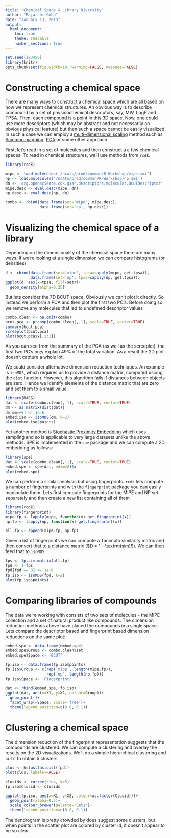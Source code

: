 ```yaml
---
title: "Chemical Space & Library Diversity"
author: "Rajarshi Guha"
date: "January 13, 2015"
output:
  html_document:
    toc: true
    theme: readable
    number_sections: true
---
```

```r
set.seed(123456)
library(knitr)
opts_chunk$set(fig.width=10, warning=FALSE, message=FALSE)
```

# Constructing a chemical space

There are many ways to construct a chemical space which are all based on how we represent chemical structures. An obvious way is to describe compound by a set of physicochemical descriptors, say, MW, LogP and TPSA. Then, each compound is a point in this 3D space. Now, one could use more descriptors (which may be abstract and not necessarily an obvious physical feature) but then such a space cannot be easily visualized. In such a case we can employ a [multi-dimensional scaling](http://en.wikipedia.org/wiki/Multidimensional_scaling) method such as [Sammon mapping](http://en.wikipedia.org/wiki/Sammon_mapping), [PCA](http://en.wikipedia.org/wiki/Principal_component_analysis) or some other approach.

First, let's read in a set of molecules and then construct a a few chemical spaces. To read in chemical structures, we'll use methods from `rcdk`.
```r
library(rcdk)

mipe <- load.molecules('/ncats/prod/common/R-Workshop/mipe.smi')
np <- load.molecules('/ncats/prod/common/R-Workshop/np.smi')
dn <- 'org.openscience.cdk.qsar.descriptors.molecular.BCUTDescriptor'
mipe.desc <- eval.desc(mipe, dn)
np.desc <- eval.desc(np, dn)

combo <- rbind(data.frame(set='mipe', mipe.desc),
               data.frame(set='np', np.desc))
```
# Visualizing the chemical space of a library

Depending on the dimensionality of the chemical space there are many ways. If we're looking at a single dimension we can compare histograms (or densities)
```r
d <- rbind(data.frame(set='mipe', tpsa=sapply(mipe, get.tpsa)),
           data.frame(set='np', tpsa=sapply(np, get.tpsa)))
ggplot(d, aes(x=tpsa, fill=set))+
  geom_density(alpha=0.25)
```

But lets consider the 7D BCUT space. Obviously we can't plot it directly. So instead we perform a PCA and then plot the first two PC's. Before doing so we remove any molecules that led to undefined descriptor values
```r
combo.clean <- na.omit(combo)
bcut.pca <- prcomp(combo.clean[,-1], scale=TRUE, center=TRUE)
summary(bcut.pca)
screeplot(bcut.pca)
plot(bcut.pca$x[,1:2])
```
As you can see from the summary of the PCA (as well as the screeplot), the first two PC's on;y explain 49% of the total variation. As a result the 2D plot doesn't capture a whole lot.

We could consider alternative dimension reduction techniques. An example is `isoMDS`, which requires us to provide a distance matrix, computed usiong the `dist` function. However, this algorithm fails if distances between objects are zero. Hence we identify elements of the distance matrix that are zero and set them to a small value.
```r
library(MASS)
dat <- scale(combo.clean[,-1], scale=TRUE, center=TRUE)
dm <- as.matrix(dist(dat))
dm[dm==0] <- 1e-6 
embed.iso <- isoMDS(dm, k=2)
plot(embed.iso$points)
```

Yet another method is [Stochastic Proximity Embedding](http://www.pnas.org/content/99/25/15869.full) which uses sampling and so is applicable to very large datasets unlike the above methods. SPE is implemented in the `spe` package and we can compute a 2D embedding as follows:
```r
library(spe)
dat <- scale(combo.clean[,-1], scale=TRUE, center=TRUE)
embed.spe <- spe(dat, edim=2)$x
plot(embed.spe)
```

We can perform a similar analysis but using fingerprints. `rcdk` lets compute a number of fingerprints and with the `fingerprint` package you can easily manipulate them. Lets first compute fingerprints for the MIPE and NP set separately and then create a new list containing all of them
```r
library(rcdk)
library(fingerprint)
mipe.fp <- lapply(mipe, function(x) get.fingerprint(x))
np.fp <- lapply(np, function(x) get.fingerprint(x))

all.fp <- append(mipe.fp, np.fp)
```

Given a list of fingerprints we can compute a Tanimoto similarity matrix and then convert that to a distance matrix ($D = 1 - \textrm(sim)$). We can then feed that to `isoMDS`
```r
fps <- fp.sim.matrix(all.fp)
fpd <- 1-fps
fpd[fpd == 0] <- 1e-6
fp.iso <- isoMDS(fpd, k=2)
plot(fp.iso$points)
```

# Comparing libraries of compounds

The data we're working with consists of two sets of molecules - the MIPE collection and a set of natural product like compounds. The dimension reduction methods above have placed the compounds in a single space. Lets compare the descriptor based and fingerprint based dimension reductions on the same plot:
```r
embed.spe <- data.frame(embed.spe)
embed.spe$Group <- combo.clean$set
embed.spe$Space <- 'BCUT'

fp.iso <- data.frame(fp.iso$points)
fp.iso$Group <- c(rep('mipe', length(mipe.fp)),
                  rep('np', length(np.fp)))
fp.iso$Space <- 'Fingerprint'

dat <- rbind(embed.spe, fp.iso)
ggplot(dat, aes(x=X1, y=X2, colour=Group))+
  geom_point()+
  facet_wrap(~Space, scale='free')+
  theme(legend.position=c(0.8, 0.1))
```

# Clustering a chemical space

The dimension reduction of the fingerprint representation suggests that the compounds are clustered. We can compute a clustering and overlay the results on the 2D visualizations. We'll do a simple hierarchical clustering and cut it to obtain 5 clusters

```r
clus <- hclust(as.dist(fpd))
plot(clus, labels=FALSE)

clusids <- cutree(clus, k=5)
fp.iso$Clusid <- clusids

ggplot(fp.iso, aes(x=X1, y=X2, colour=as.factor(Clusid)))+
  geom_point(alpha=0.5)+
  scale_colour_brewer(palette='Set1')+
  theme(legend.position=c(0.8, 0.1))
```

The dendrogram is pretty crowded by does suggest some clusters, but when points in the scatter plot are colored by cluster id, it doesn't appear to be so clear.